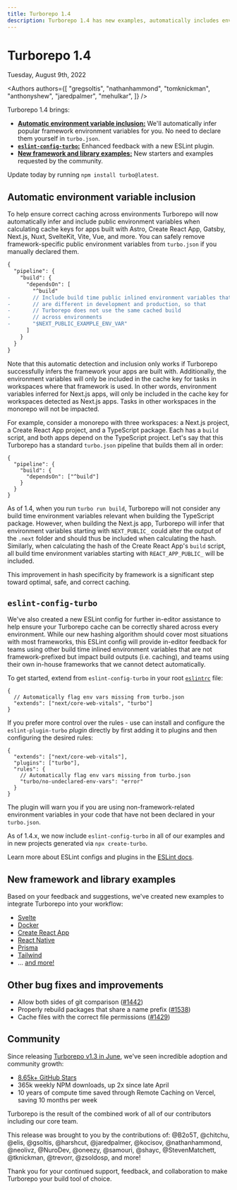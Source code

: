 ```yaml
---
title: Turborepo 1.4
description: Turborepo 1.4 has new examples, automatically includes environment variables, and more!
---
```



<h1>Turborepo 1.4</h1>


<Date>Tuesday, August 9th, 2022</Date>

<Authors
  authors={[
    "gregsoltis",
    "nathanhammond",
    "tomknickman",
    "anthonyshew",
    "jaredpalmer",
    "mehulkar",
  ]}
/>

Turborepo 1.4 brings:

- [**Automatic environment variable inclusion:**](#automatic-environment-variable-inclusion) We'll automatically infer popular framework environment variables for you. No need to declare them yourself in `turbo.json`.
- [**`eslint-config-turbo`:**](#eslint-config-turbo) Enhanced feedback with a new ESLint plugin.
- [**New framework and library examples:**](#new-framework-and-library-examples) New starters and examples requested by the community.

Update today by running `npm install turbo@latest`.

## Automatic environment variable inclusion

To help ensure correct caching across environments Turborepo will now automatically infer and include public environment variables when calculating cache keys for apps built with Astro, Create React App, Gatsby, Next.js, Nuxt, SvelteKit, Vite, Vue, and more. You can safely remove framework-specific public environment variables from `turbo.json` if you manually declared them.

```diff filename="turbo.json"
{
  "pipeline": {
    "build": {
      "dependsOn": [
        "^build"
-       // Include build time public inlined environment variables that
-       // are different in development and production, so that
-       // Turborepo does not use the same cached build
-       // across environments
-       "$NEXT_PUBLIC_EXAMPLE_ENV_VAR"
      ]
    }
  }
}
```

Note that this automatic detection and inclusion only works if Turborepo successfully infers the framework your apps are built with. Additionally, the environment variables will only be included in the cache key for tasks in workspaces where that framework is used. In other words, environment variables inferred for Next.js apps, will only be included in the cache key for workspaces detected as Next.js apps. Tasks in other workspaces in the monorepo will not be impacted.

For example, consider a monorepo with three workspaces: a Next.js project, a Create React App project, and a TypeScript package. Each has a `build` script, and both apps depend on the TypeScript project. Let's say that this Turborepo has a standard `turbo.json` pipeline that builds them all in order:

```jsonc filename="turbo.json"
{
  "pipeline": {
    "build": {
      "dependsOn": ["^build"]
    }
  }
}
```

As of 1.4, when you run `turbo run build`, Turborepo will not consider any build time environment variables relevant when building the TypeScript package. However, when building the Next.js app, Turborepo will infer that environment variables starting with `NEXT_PUBLIC_` could alter the output of the `.next` folder and should thus be included when calculating the hash. Similarly, when calculating the hash of the Create React App's `build` script, all build time environment variables starting with `REACT_APP_PUBLIC_` will be included.

This improvement in hash specificity by framework is a significant step toward optimal, safe, and correct caching.

## `eslint-config-turbo`

We've also created a new ESLint config for further in-editor assistance to help ensure your Turborepo cache can be correctly shared across every environment. While our new hashing algorithm should cover most situations with most frameworks, this ESLint config will provide in-editor feedback for teams using other build time inlined environment variables that are not framework-prefixed but impact build outputs (i.e. caching), and teams using their own in-house frameworks that we cannot detect automatically.

To get started, extend from `eslint-config-turbo` in your root [`eslintrc`](https://eslint.org/docs/latest/user-guide/configuring/configuration-files#configuration-file-formats) file:

```jsonc
{
  // Automatically flag env vars missing from turbo.json
  "extends": ["next/core-web-vitals", "turbo"]
}
```

If you prefer more control over the rules - use can install and configure the `eslint-plugin-turbo` _plugin_ directly by first adding it to plugins and then configuring the desired rules:

```jsonc
{
  "extends": ["next/core-web-vitals"],
  "plugins": ["turbo"],
  "rules": {
    // Automatically flag env vars missing from turbo.json
    "turbo/no-undeclared-env-vars": "error"
  }
}
```

The plugin will warn you if you are using non-framework-related environment variables in your code that have not been declared in your `turbo.json`.

As of 1.4.x, we now include `eslint-config-turbo` in all of our examples and in new projects generated via `npx create-turbo`.

Learn more about ESLint configs and plugins in the [ESLint docs](https://eslint.org/docs/latest/).

## New framework and library examples

Based on your feedback and suggestions, we've created new examples to integrate Turborepo into your workflow:

- [Svelte](https://github.com/vercel/turbo/tree/main/examples/with-svelte)
- [Docker](https://github.com/vercel/turbo/tree/main/examples/with-docker)
- [Create React App](https://github.com/vercel/turbo/tree/main/examples/with-create-react-app)
- [React Native](https://github.com/vercel/turbo/tree/main/examples/with-react-native-web)
- [Prisma](https://github.com/vercel/turbo/tree/main/examples/with-prisma)
- [Tailwind](https://github.com/vercel/turbo/tree/main/examples/with-tailwind)
- … [and more!](https://github.com/vercel/turbo/tree/main/examples)

## Other bug fixes and improvements

- Allow both sides of git comparison ([#1442](https://github.com/vercel/turbo/pull/1442))
- Properly rebuild packages that share a name prefix ([#1538](https://github.com/vercel/turbo/pull/1538))
- Cache files with the correct file permissions ([#1429](https://github.com/vercel/turbo/pull/1429))

## Community

Since releasing [Turborepo v1.3 in June](https://turbo.build/blog/turbo-1-3-0), we've seen incredible adoption and community growth:

- [8.65k+ GitHub Stars](https://github.com/vercel/turbo)
- 365k weekly NPM downloads, up 2x since late April
- 10 years of compute time saved through Remote Caching on Vercel, saving 10 months per week

Turborepo is the result of the combined work of all of our contributors including our core team.

This release was brought to you by the contributions of: @B2o5T, @chitchu, @elis, @gsoltis, @harshcut, @jaredpalmer, @kocisov, @nathanhammond, @neolivz, @NuroDev, @oneezy, @samouri, @shayc, @StevenMatchett, @tknickman, @trevorr, @zsoldosp, and more!

Thank you for your continued support, feedback, and collaboration to make Turborepo your build tool of choice.
